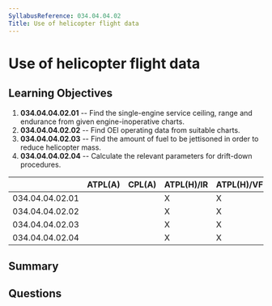 ```yaml
---
SyllabusReference: 034.04.04.02
Title: Use of helicopter flight data
---
```


# Use of helicopter flight data

## Learning Objectives

1.  **034.04.04.02.01** -- Find the single-engine service ceiling, range and
    endurance from given engine-inoperative charts.
2.  **034.04.04.02.02** -- Find OEI operating data from suitable charts.
3.  **034.04.04.02.03** -- Find the amount of fuel to be jettisoned in order to
    reduce helicopter mass.
4.  **034.04.04.02.04** -- Calculate the relevant parameters for drift-down
    procedures.

|                 | ATPL(A) | CPL(A) | ATPL(H)/IR | ATPL(H)/VFR | CPL(H) | IR | CBIR(A) |
| --------------- | ------- | ------ | ---------- | ----------- | ------ | -- | ------- |
| 034.04.04.02.01 |         |        | X          | X           |        |    |         |
| 034.04.04.02.02 |         |        | X          | X           |        |    |         |
| 034.04.04.02.03 |         |        | X          | X           |        |    |         |
| 034.04.04.02.04 |         |        | X          | X           |        |    |         |

## Summary

## Questions
